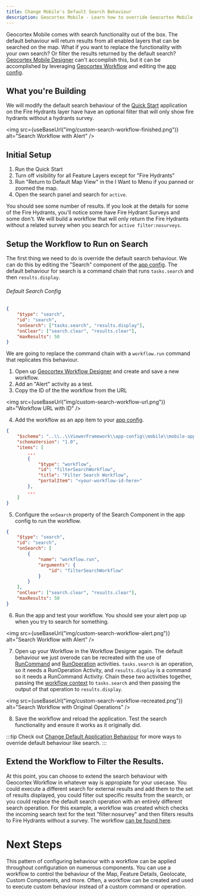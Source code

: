 ```yaml
---
title: Change Mobile's Default Search Behaviour
description: Geocortex Mobile - Learn how to override Geocortex Mobile's default search behaviour with a workflow
---
```



Geocortex Mobile comes with search functionality out of the box. The default behaviour will return results from all enabled layers that can be searched on the map. What if you want to replace the functionality with your own search? Or filter the results returned by the default search? [Geocortex Mobile Designer](https://apps.geocortex.com/mobileviewer/designer/) can't accomplish this, but it can be accomplished by leveraging [Geocortex Workflow](https://apps.geocortex.com/workflow/designer/) and editing the [app config](concepts-app-config.mdx).

## What you're Building

We will modify the default search behaviour of the [Quick Start](quick-start.mdx) application on the Fire Hydrants layer have have an optional filter that will only show fire hydrants without a hydrants survey.

<img src={useBaseUrl("img/custom-search-workflow-finished.png")} alt="Search Workflow with Alert" />

<PrereqsSnippet />

## Initial Setup

1. Run the Quick Start
2. Turn off visibility for all Feature Layers except for "Fire Hydrants"
3. Run "Return to Default Map View" in the I Want to Menu if you panned or zoomed the map.
4. Open the search panel and search for `active`.

You should see some number of results. If you look at the details for some of the Fire Hydrants, you'll notice some have Fire Hydrant Surveys and some don't. We will build a workflow that will only return the Fire Hydrants without a related survey when you search for `active filter:nosurveys`.

## Setup the Workflow to Run on Search

The first thing we need to do is override the default search behaviour. We can do this by editing the "Search" component of the [app config](quick-start.mdx#editing-the-layout-and-app-config). The default behaviour for search is a command chain that runs `tasks.search` and then `results.display`.

###### Default Search Config

```json
{
    "$type": "search",
    "id": "search",
    "onSearch": ["tasks.search", "results.display"],
    "onClear": ["search.clear", "results.clear"],
    "maxResults": 50
}
```

We are going to replace the command chain with a `workflow.run` command that replicates this behaviour.

1. Open up [Geocortex Workflow Designer](https://apps.geocortex.com/workflow/designer/) and create and save a new workflow.
2. Add an "Alert" activity as a test.
3. Copy the ID of the the workflow from the URL

<img src={useBaseUrl("img/custom-search-workflow-url.png")} alt="Workflow URL with ID" />

4. Add the workflow as an app item to your [app config](quick-start.mdx#editing-the-layout-and-app-config).

```json
{
    "$schema": "..\\..\\ViewerFramework\\app-config\\mobile\\mobile-app-config.schema.json",
    "schemaVersion": "1.0",
    "items": [
        ...
        {
            "$type": "workflow",
            "id": "filterSearchWorkflow",
            "title": "Filter Search Workflow",
            "portalItem": "<your-workflow-id-here>"
        },
        ...
    ]
}
```

5. Configure the `onSearch` property of the Search Component in the app config to run the workflow.

```json
{
    "$type": "search",
    "id": "search",
    "onSearch": [
        {
            "name": "workflow.run",
            "arguments": {
                "id": "filterSearchWorkflow"
            }
        }
    ],
    "onClear": ["search.clear", "results.clear"],
    "maxResults": 50
}
```

6. Run the app and test your workflow. You should see your alert pop up when you try to search for something.

<img src={useBaseUrl("img/custom-search-workflow-alert.png")} alt="Search Workflow with Alert" />

7. Open up your Workflow in the Workflow Designer again. The default behaviour we just overode can be recreated with the use of [RunCommand](https://docs.geocortex.com/workflow/latest/help/Default.htm#wf5/help/activities/run-command.htm%3FTocPath%3DActivities%7CActivity%2520Reference%7C_____169) and [RunOperation](https://docs.geocortex.com/workflow/latest/help/Default.htm#wf5/help/activities/run-operation.htm%3FTocPath%3DActivities%7CActivity%2520Reference%7C_____173) activities. `tasks.search` is an operation, so it needs a RunOperation Activity, and `results.display` is a command so it needs a RunCommand Activity. Chain these two activities together, passing the [workflow context](https://docs.geocortex.com/webviewer/latest/admin-help/Default.htm#gwv/add-a-workflow-to-an-app.htm#use-the-menu-context-as-a-workflow-input%3FTocPath%3DConfiguration%7CAdd%2520a%2520Workflow%2520to%2520an%2520App%7C_____4) to `tasks.search` and then passing the output of that operation to `results.display`.

<img
    src={useBaseUrl("img/custom-search-workflow-recreated.png")}
    alt="Search Workflow with Original Operations"
/>

8. Save the workflow and reload the application. Test the search functionality and ensure it works as it originally did.

:::tip
Check out [Change Default Application Behaviour](change-default-behaviour.mdx) for more ways to override default behaviour like search.
:::

## Extend the Workflow to Filter the Results.

At this point, you can choose to extend the search behaviour with Geocortex Workflow in whatever way is appropiate for your usecase. You could execute a different search for external results and add them to the set of results displayed, you could filter out specific results from the search, or you could replace the default search operation with an entirely different search operation. For this example, a workflow was created which checks the incoming search text for the text "filter:nosurvey" and then filters results to Fire Hydrants without a survey. The workflow [can be found here](https://latitudegeo.maps.arcgis.com/home/item.html?id=bc7647d4485743e98ea42cd69ee4aa66).

# Next Steps

This pattern of configuring behaviour with a workflow can be applied throughout configuration on numerous components. You can use a workflow to control the behaviour of the Map, Feature Details, Geolocate, Custom Components, and more. Often, a workflow can be created and used to execute custom behaviour instead of a custom command or operation.

<UseCaseContainer>
    <UseCaseCard
        title="Geocortex Workflow"
        description="Learn more about Geocortex Workflow"
        link="../workflow/overview"
    />
    <UseCaseCard
        title="Change Default Behaviour"
        description="Learn more about overriding default behaviours"
        link="./change-default-behaviour"
    />
    <UseCaseCard
        title="SDK Sample for Overriding Default Behaviours"
        description="Check out the SDK Sample for overriding default behaviours"
        // TODO: Validate link when available
        link="https://github.com/geocortex/mobile-sdk-samples/MapAndFeatureCommands"
    />    
    <UseCaseCard
        title="Implement Custom Command or Operation"
        description="Implement a custom command or operation with the Mobile SDK"
        link="./implement-command-operation"
    />
    <UseCaseCard
        title="Custom Search Workflow with Filter"
        description="The custom search workflow with a filter used in this example"
        // TODO: We may want to think about this pattern. This could easily become a dead link.
        link="https://latitudegeo.maps.arcgis.com/home/item.html?id=bc7647d4485743e98ea42cd69ee4aa66#"
    />

</UseCaseContainer>
